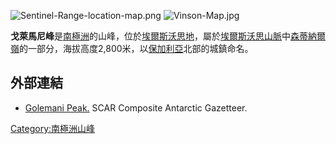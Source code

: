 [[Image:Sentinel-Range-location-map.png|thumb]]
[[Image:Vinson-Map.jpg|thumb]]

{{coord|78|03|12|S|85|41|44|W|display=title}}

'''戈萊馬尼峰'''是[[南極洲|南極洲]]的山峰，位於[[埃爾斯沃思地|埃爾斯沃思地]]，屬於[[埃爾斯沃思山脈|埃爾斯沃思山脈]]中[[森蒂納爾嶺|森蒂納爾嶺]]的一部分，海拔高度2,800米，以[[保加利亞|保加利亞]]北部的城鎮命名。

==外部連結==
* [http://data.aad.gov.au/aadc/gaz/scar/display_name.cfm?gaz_id=137274 Golemani Peak.] {{Wayback|url=http://data.aad.gov.au/aadc/gaz/scar/display_name.cfm?gaz_id=137274 |date=20120614041214 }} SCAR Composite Antarctic Gazetteer.

{{DEFAULTSORT:Golemani Peak}}
[[Category:南極洲山峰|Category:南極洲山峰]]


{{EllsworthLand-geo-stub}}